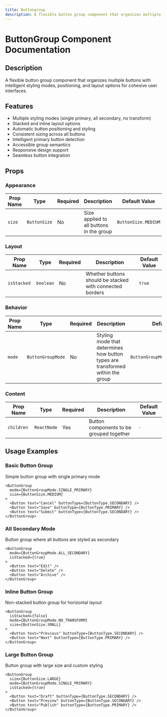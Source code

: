 ```yaml
---
title: Buttongroup
description: A flexible button group component that organizes multiple buttons with intelligent styling modes, positioning, and layout options for cohesive user interfaces.
---
```



# ButtonGroup Component Documentation

## Description
A flexible button group component that organizes multiple buttons with intelligent styling modes, positioning, and layout options for cohesive user interfaces.

## Features
- Multiple styling modes (single primary, all secondary, no transform)
- Stacked and inline layout options
- Automatic button positioning and styling
- Consistent sizing across all buttons
- Intelligent primary button detection
- Accessible group semantics
- Responsive design support
- Seamless button integration

## Props

### Appearance

| Prop Name | Type | Required | Description | Default Value |
|-----------|------|----------|-------------|---------------|
| `size` | `ButtonSize` | No | Size applied to all buttons in the group | `ButtonSize.MEDIUM` |

### Layout

| Prop Name | Type | Required | Description | Default Value |
|-----------|------|----------|-------------|---------------|
| `isStacked` | `boolean` | No | Whether buttons should be stacked with connected borders | `true` |

### Behavior

| Prop Name | Type | Required | Description | Default Value |
|-----------|------|----------|-------------|---------------|
| `mode` | `ButtonGroupMode` | No | Styling mode that determines how button types are transformed within the group | `ButtonGroupMode.SINGLE_PRIMARY` |

### Content

| Prop Name | Type | Required | Description | Default Value |
|-----------|------|----------|-------------|---------------|
| `children` | `ReactNode` | Yes | Button components to be grouped together | `-` |

## Usage Examples

### Basic Button Group
Simple button group with single primary mode

```tsx
<ButtonGroup 
  mode={ButtonGroupMode.SINGLE_PRIMARY}
  size={ButtonSize.MEDIUM}
>
  <Button text="Cancel" buttonType={ButtonType.SECONDARY} />
  <Button text="Save" buttonType={ButtonType.PRIMARY} />
  <Button text="Submit" buttonType={ButtonType.SECONDARY} />
</ButtonGroup>
```

### All Secondary Mode
Button group where all buttons are styled as secondary

```tsx
<ButtonGroup 
  mode={ButtonGroupMode.ALL_SECONDARY}
  isStacked={true}
>
  <Button text="Edit" />
  <Button text="Delete" />
  <Button text="Archive" />
</ButtonGroup>
```

### Inline Button Group
Non-stacked button group for horizontal layout

```tsx
<ButtonGroup 
  isStacked={false}
  mode={ButtonGroupMode.NO_TRANSFORM}
  size={ButtonSize.SMALL}
>
  <Button text="Previous" buttonType={ButtonType.SECONDARY} />
  <Button text="Next" buttonType={ButtonType.PRIMARY} />
</ButtonGroup>
```

### Large Button Group
Button group with large size and custom styling

```tsx
<ButtonGroup 
  size={ButtonSize.LARGE}
  mode={ButtonGroupMode.SINGLE_PRIMARY}
  isStacked={true}
>
  <Button text="Draft" buttonType={ButtonType.SECONDARY} />
  <Button text="Preview" buttonType={ButtonType.SECONDARY} />
  <Button text="Publish" buttonType={ButtonType.PRIMARY} />
</ButtonGroup>
```
